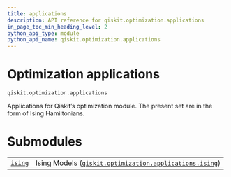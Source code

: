 ```yaml
---
title: applications
description: API reference for qiskit.optimization.applications
in_page_toc_min_heading_level: 2
python_api_type: module
python_api_name: qiskit.optimization.applications
---
```


<span id="module-qiskit.optimization.applications" />

<span id="qiskit-optimization-applications" />

# Optimization applications

`qiskit.optimization.applications`

Applications for Qiskit’s optimization module. The present set are in the form of Ising Hamiltonians.

# Submodules

|                                                                                                                                          |                                                                                                                                                                                          |
| ---------------------------------------------------------------------------------------------------------------------------------------- | ---------------------------------------------------------------------------------------------------------------------------------------------------------------------------------------- |
| [`ising`](qiskit.optimization.applications.ising#module-qiskit.optimization.applications.ising "qiskit.optimization.applications.ising") | Ising Models ([`qiskit.optimization.applications.ising`](qiskit.optimization.applications.ising#module-qiskit.optimization.applications.ising "qiskit.optimization.applications.ising")) |

